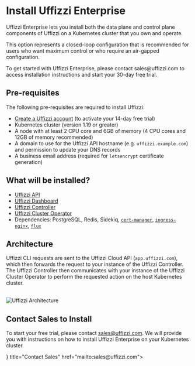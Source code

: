 
# Install Uffizzi Enterprise

Uffizzi Enterprise lets you install both the data plane and control plane components of Uffizzi on a Kubernetes cluster that you own and operate.  

This option represents a closed-loop configuration that is recommended for users who want maximum control or who require an air-gapped configuration.

<Callout type="info">
  To get started with Uffizzi Enterprise, please contact sales@uffizzi.com to access installation instructions and start your 30-day free trial.
</Callout>

## Pre-requisites

The following pre-requisites are required to install Uffizzi:

- [Create a Uffizzi account](https://app.uffizzi.com/sign_up) (to activate your 14-day free trial)  
- Kubernetes cluster (version 1.19 or greater)
- A node with at least 2 CPU core and 6GB of memory (4 CPU cores and 12GB of memory recommended)  
- A domain to use for the Uffizzi API hostname (e.g. `uffizzi.example.com`) and permission to update your DNS records  
- A business email address (required for `letsencrypt` certificate generation)

## What will be installed? 

- [Uffizzi API](/architecture/overview#uffizzi-api)  
- [Uffizzi Dashboard](/usage/dashboard)  
- [Uffizzi Controller](/architecture/overview#uffizzi-controller)  
- [Uffizzi Cluster Operator](/architecture/overview#uffizzi-cluster-operator)  
- Dependencies: PostgreSQL, Redis, Sidekiq, [`cert-manager`](https://cert-manager.io), [`ingress-nginx`](https://github.com/kubernetes/ingress-nginx), [`flux`](https://fluxcd.io)  


## Architecture

Uffizzi CLI requests are sent to the Uffizzi Cloud API (`app.uffizzi.com`), which then forwards the request to your instance of the Uffizzi Controller. The Uffizzi Controller then communicates with your instance of the Uffizzi Cluster Operator to perform the requested action on the host Kubernetes cluster.

<br />
<Image
    src="/images/uffizzi-architecture.png"
    width={640}
    height={433}
    alt="Uffizzi Architecture"
    className="border rounded-lg overflow-hidden mt-6"
/>
<br />

## Contact Sales to Install

To start your free trial, please contact sales@uffizzi.com. We will provide you with instructions on how to install Uffizzi Enterprise on your Kubernetes cluster.  

<Cards num={2}>
  <Cards.Card
  arrow
  icon={<Mail />}
  title="Contact Sales"
  href="mailto:sales@uffizzi.com">
  </Cards.Card>
</Cards>